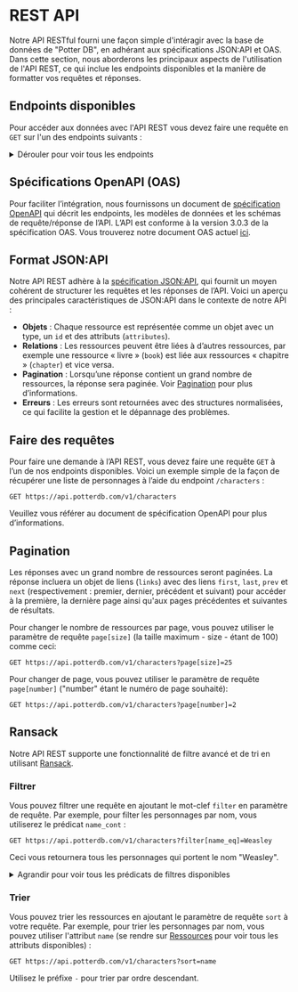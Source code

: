 # REST API

Notre API RESTful fourni une façon simple d'intéragir avec la base de données de "Potter DB", en adhérant aux spécifications JSON:API et OAS. Dans cette section, nous aborderons les principaux aspects de l'utilisation de l'API REST, ce qui inclue les endpoints disponibles et la manière de formatter vos requêtes et réponses.

## Endpoints disponibles

Pour accéder aux données avec l'API REST vous devez faire une requête en `GET` sur l'un des endpoints suivants :

<details>
<summary>Dérouler pour voir tous les endpoints</summary>

**Livres**
- `/v1/books`: Accéder à la liste des livres.
- `/v1/books/{id}`: Accéder à un livre spécifique via son ID.
- `/v1/books/{id_du_livre}/chapters`: Accéder à la liste des chapitres d'un livre en particulier.
- `/v1/books/{id_du_livre}/chapters/{id}`: Accéder à un chapitre spécifique d'un livre particulier, via l'ID du chapitre.

**Personnages**
- `/v1/characters`: Accéder à la liste des personnages.
- `/v1/characters/{id}`: Accéder à un personnage en particulier via son ID.

**Films**
- `/v1/movies`: Accéder à la liste des films.
- `/v1/movies/{id}`: Accéder à un film en particulier via son ID.

**Potions**
- `/v1/potions`: Accéder à la liste des potions.
- `/v1/potions/{id}`: Accéder à une potion en particulier via son ID.

**Sorts**
- `/v1/spells`: Accéder à la liste des sorts.
- `/v1/spells/{id}`: Accéder à un sort en particulier via son ID.

Les IDs doivent être fournies au format UUID ou en slug

</details>

## Spécifications OpenAPI (OAS)

Pour faciliter l’intégration, nous fournissons un document de [spécification OpenAPI](https://openapis.org) qui décrit les endpoints, les modèles de données et les schémas de requête/réponse de l’API.
L’API est conforme à la version 3.0.3 de la spécification OAS.
Vous trouverez notre document OAS actuel [ici](https://api.potterdb.com/v1/openapi.json).

## Format JSON:API

Notre API REST adhère à la [spécification JSON:API](https://jsonapi.org/), qui fournit un moyen cohérent de structurer les requêtes et les réponses de l’API. Voici un aperçu des principales caractéristiques de JSON:API dans le contexte de notre API :

- **Objets** : Chaque ressource est représentée comme un objet avec un type, un `id` et des attributs (`attributes`).
- **Relations** : Les ressources peuvent être liées à d’autres ressources, par exemple une ressource « livre » (`book`) est liée aux ressources « chapitre » (`chapter`) et vice versa.
- **Pagination** : Lorsqu’une réponse contient un grand nombre de ressources, la réponse sera paginée. Voir [Pagination](#pagination) pour plus d’informations.
- **Erreurs** : Les erreurs sont retournées avec des structures normalisées, ce qui facilite la gestion et le dépannage des problèmes.

## Faire des requêtes

Pour faire une demande à l’API REST, vous devez faire une requête `GET` à l’un de nos endpoints disponibles.
Voici un exemple simple de la façon de récupérer une liste de personnages à l’aide du endpoint `/characters` :

```http
GET https://api.potterdb.com/v1/characters
```

Veuillez vous référer au document de spécification OpenAPI pour plus d’informations.

## Pagination

Les réponses avec un grand nombre de ressources seront paginées. La réponse incluera un objet de liens (`links`) avec des liens `first`, `last`, `prev` et `next` (respectivement : premier, dernier, précédent et suivant) pour accéder à la première, la dernière page ainsi qu'aux pages précédentes et suivantes de résultats.

Pour changer le nombre de ressources par page, vous pouvez utiliser le paramètre de requête `page[size]` (la taille maximum - size - étant de 100) comme ceci:

```http
GET https://api.potterdb.com/v1/characters?page[size]=25
```

Pour changer de page, vous pouvez utiliser le paramètre de requête `page[number]` ("number" étant le numéro de page souhaité):

```http
GET https://api.potterdb.com/v1/characters?page[number]=2
```

## Ransack

Notre API REST supporte une fonctionnalité de filtre avancé et de tri en utilisant [Ransack](https://activerecord-hackery.github.io/ransack/).

### Filtrer

Vous pouvez filtrer une requête en ajoutant le mot-clef `filter` en paramètre de requête. Par exemple, pour filter les personnages par nom, vous utiliserez le prédicat `name_cont` :

```http
GET https://api.potterdb.com/v1/characters?filter[name_eq]=Weasley
```

Ceci vous retournera tous les personnages qui portent le nom "Weasley".

<details>
  <summary>Agrandir pour voir tous les prédicats de filtres disponibles</summary>
  - `eq`: égal - `eq_any`: égal à n'importe lequel des choix - `eq_all`: égal à tous les choix
  - `not_eq`: n'est pas égal à - `not_eq_any`: n'est égal à n'importe lequel des choix - `not_eq_all`: n'est égal à aucun des choix 
  - `matches`: correspond - `matches_any`: correspond à n'importe lequel des choix - `matches_all`: correspond à tous les choix 
  - `does_not_match`: ne correspond pas - `does_not_match_any`: ne correspond pas à n'importe lequel des choix - `does_not_match_all`: ne correspond à aucun des choix
  - `lt`: est plus petit que - `lt_any`: est plus petit que n'importe lequel des choix - `lt_all`: est plus petit que tous les choix
  - `lteq`: est plus petit ou égal à - `lteq_any`: est plus petit ou égal à n'importe  lequel des choix - `lteq_all`: est plus petit ou égal à tous les choix
  - `gt`: est plus grand que - `gt_any`: est plus grand que n'importe lequel des choix - `gt_all`: est plus grand que tous les choix
  - `gteq`: est plus grand ou égal à - `gteq_any`: est plus grand ou égal à n'importe lequel des choix - `gteq_all`: est plus grand ou égal à tous les choix
  - `in`: dans - `in_any`: dans n'importe lequel des choix - `in_all`: dans tous les choix
  - `not_in`: n'est pas dans - `not_in_any`: n'est pas dans n'importe lequel des choix - `not_in_all`: n'est dans aucun des choix
  - `cont`: contient - `cont_any`: contient n'importe lequel des choix - `cont_all`: contient tous les choix
  - `not_cont`: ne contient pas - `not_cont_any`: ne contient pas n'importe lequel des choix - `not_cont_all`: ne contient aucun des choix
  - `start`: débute par -`start_any`: débute par n'importe lequel des choix - `start_all`: débute par tous les choix
  - `not_start`: ne débute pas par - `not_start_any`: ne débute pas par n'importe lequel des choix - `not_start_all`: ne débute par aucun des choix
  - `end`: termine par - `end_any`: termine par n'importe lequel des choix - `end_all`: termine par tous les choix
  - `not_end`: ne termine pas par - `not_end_any`: ne termine pas par n'importe lequel des choix - `not_end_all`: ne termine par aucun des choix
  - `'true'`: est vrai - `'false'`: est faux - `present`: est présent - `blank`: est vide - `'null'`: est nul - `not_null`: n'est pas nul
</details>

### Trier

Vous pouvez trier les ressources en ajoutant le paramètre de requête `sort` à votre requête. Par exemple, pour trier les personnages par nom, vous pouvez utiliser l'attribut `name` (se rendre sur [Ressources](/resources) pour voir tous les attributs disponibles) :

```http
GET https://api.potterdb.com/v1/characters?sort=name
```

Utilisez le préfixe `-` pour trier par ordre descendant.
